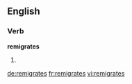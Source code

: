 ==English==

===Verb===
'''remigrates'''

# {{third-person singular of|[[remigrate]]}}

[[de:remigrates]]
[[fr:remigrates]]
[[vi:remigrates]]